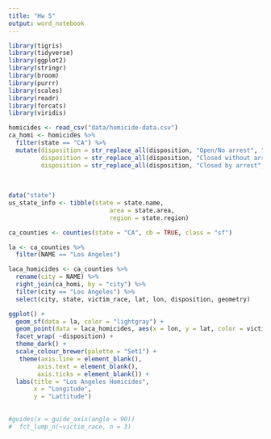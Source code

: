 ```yaml
---
title: "Hw 5"
output: word_notebook
---
```

```r
library(tigris)
library(tidyverse)
library(ggplot2)
library(stringr)
library(broom)
library(purrr)
library(scales)
library(readr)
library(forcats)
library(viridis)
```


```r
 
homicides <- read_csv("data/homicide-data.csv")
ca_homi <- homicides %>%
  filter(state == "CA") %>%
  mutate(disposition = str_replace_all(disposition, "Open/No arrest", "unsolved"),
         disposition = str_replace_all(disposition, "Closed without arrest", "unsolved"),
         disposition = str_replace_all(disposition, "Closed by arrest", "solved"))
          
         
         
data("state")
us_state_info <- tibble(state = state.name, 
                            area = state.area,
                            region = state.region)  

ca_counties <- counties(state = "CA", cb = TRUE, class = "sf")

la <- ca_counties %>%
  filter(NAME == "Los Angeles")

laca_homicides <- ca_counties %>%
  rename(city = NAME) %>%
  right_join(ca_homi, by = "city") %>%
  filter(city == "Los Angeles") %>%
  select(city, state, victim_race, lat, lon, disposition, geometry)
```


```r
ggplot() +
  geom_sf(data = la, color = "lightgray") + 
  geom_point(data = laca_homicides, aes(x = lon, y = lat, color = victim_race)) +
  facet_wrap( ~disposition) + 
  theme_dark() +
  scale_colour_brewer(palette = "Set1") +
   theme(axis.line = element_blank(),
        axis.text = element_blank(),
        axis.ticks = element_blank()) +
  labs(title = "Los Angeles Homicides",
       x = "Longitude",
       y = "Lattitude")
  
  
#guides(x = guide_axis(angle = 90))
#  fct_lump_n(~victim_race, n = 3)


```



